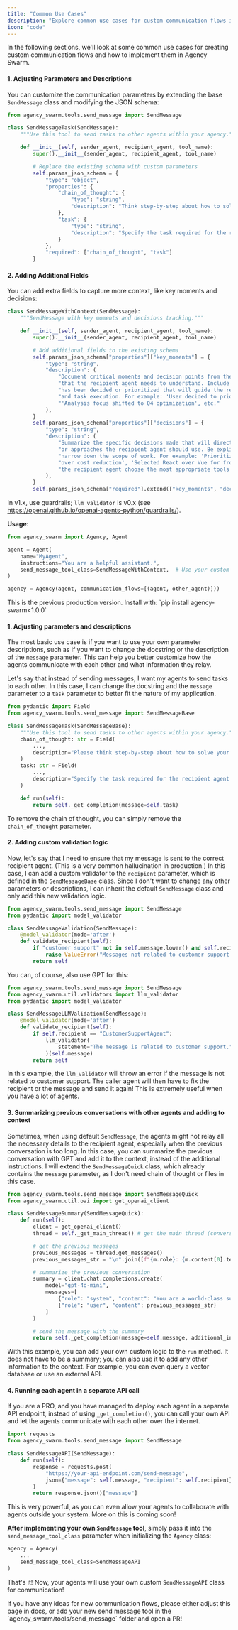 ```yaml
---
title: "Common Use Cases"
description: "Explore common use cases for custom communication flows in Agency Swarm."
icon: "code"
---
```


In the following sections, we'll look at some common use cases for creating custom communication flows and how to implement them in Agency Swarm.

<Tabs>
<Tab title="v1.x">

#### 1. Adjusting Parameters and Descriptions

You can customize the communication parameters by extending the base `SendMessage` class and modifying the JSON schema:

```python
from agency_swarm.tools.send_message import SendMessage

class SendMessageTask(SendMessage):
    """Use this tool to send tasks to other agents within your agency."""

    def __init__(self, sender_agent, recipient_agent, tool_name):
        super().__init__(sender_agent, recipient_agent, tool_name)

        # Replace the existing schema with custom parameters
        self.params_json_schema = {
            "type": "object",
            "properties": {
                "chain_of_thought": {
                    "type": "string",
                    "description": "Think step-by-step about how to solve your current task, then break it down into smaller steps for the recipient agent."
                },
                "task": {
                    "type": "string",
                    "description": "Specify the task required for the recipient agent to complete. Focus on clarifying what the task entails rather than providing exact instructions."
                }
            },
            "required": ["chain_of_thought", "task"]
        }
```

#### 2. Adding Additional Fields

You can add extra fields to capture more context, like key moments and decisions:

```python
class SendMessageWithContext(SendMessage):
    """SendMessage with key moments and decisions tracking."""

    def __init__(self, sender_agent, recipient_agent, tool_name):
        super().__init__(sender_agent, recipient_agent, tool_name)

        # Add additional fields to the existing schema
        self.params_json_schema["properties"]["key_moments"] = {
            "type": "string",
            "description": (
                "Document critical moments and decision points from the current conversation "
                "that the recipient agent needs to understand. Include context about what "
                "has been decided or prioritized that will guide the recipient's tool selection "
                "and task execution. For example: 'User decided to prioritize performance over cost', "
                "'Analysis focus shifted to Q4 optimization', etc."
            ),
        }
        self.params_json_schema["properties"]["decisions"] = {
            "type": "string",
            "description": (
                "Summarize the specific decisions made that will directly impact which tools "
                "or approaches the recipient agent should use. Be explicit about choices that "
                "narrow down the scope of work. For example: 'Prioritized performance analysis "
                "over cost reduction', 'Selected React over Vue for frontend', etc. This helps "
                "the recipient agent choose the most appropriate tools and approach."
            ),
        }
        self.params_json_schema["required"].extend(["key_moments", "decisions"])
```
In v1.x, use guardrails; `llm_validator` is v0.x (see https://openai.github.io/openai-agents-python/guardrails/).

**Usage:**

```python
from agency_swarm import Agency, Agent

agent = Agent(
    name="MyAgent",
    instructions="You are a helpful assistant.",
    send_message_tool_class=SendMessageWithContext,  # Use your custom class
)

agency = Agency(agent, communication_flows=[(agent, other_agent)]))
```

</Tab>
<Tab title="v0.x">

<Info>
This is the previous production version. Install with: `pip install agency-swarm<1.0.0`
</Info>

#### 1. Adjusting parameters and descriptions

The most basic use case is if you want to use your own parameter descriptions, such as if you want to change the docstring or the description of the `message` parameter. This can help you better customize how the agents communicate with each other and what information they relay.

Let's say that instead of sending messages, I want my agents to send tasks to each other. In this case, I can change the docstring and the `message` parameter to a `task` parameter to better fit the nature of my application.

```python
from pydantic import Field
from agency_swarm.tools.send_message import SendMessageBase

class SendMessageTask(SendMessageBase):
    """Use this tool to send tasks to other agents within your agency."""
    chain_of_thought: str = Field(
        ...,
        description="Please think step-by-step about how to solve your current task, provided by the user. Then, break down this task into smaller steps and issue each step individually to the recipient agent via the task parameter."
    )
    task: str = Field(
        ...,
        description="Specify the task required for the recipient agent to complete. Focus on clarifying what the task entails, rather than providing exact instructions. Make sure to include all the relevant information needed to complete the task."
    )

    def run(self):
        return self._get_completion(message=self.task)
```

To remove the chain of thought, you can simply remove the `chain_of_thought` parameter.

#### 2. Adding custom validation logic

Now, let's say that I need to ensure that my message is sent to the correct recipient agent. (This is a very common hallucination in production.) In this case, I can add a custom validator to the `recipient` parameter, which is defined in the `SendMessageBase` class. Since I don't want to change any other parameters or descriptions, I can inherit the default `SendMessage` class and only add this new validation logic.

```python
from agency_swarm.tools.send_message import SendMessage
from pydantic import model_validator

class SendMessageValidation(SendMessage):
    @model_validator(mode='after')
    def validate_recipient(self):
        if "customer support" not in self.message.lower() and self.recipient == "CustomerSupportAgent":
            raise ValueError("Messages not related to customer support cannot be sent to the customer support agent.")
        return self
```

You can, of course, also use GPT for this:

```python
from agency_swarm.tools.send_message import SendMessage
from agency_swarm.util.validators import llm_validator
from pydantic import model_validator

class SendMessageLLMValidation(SendMessage):
    @model_validator(mode='after')
    def validate_recipient(self):
        if self.recipient == "CustomerSupportAgent":
            llm_validator(
                statement="The message is related to customer support."
            )(self.message)
        return self
```

In this example, the `llm_validator` will throw an error if the message is not related to customer support. The caller agent will then have to fix the recipient or the message and send it again! This is extremely useful when you have a lot of agents.

#### 3. Summarizing previous conversations with other agents and adding to context

Sometimes, when using default `SendMessage`, the agents might not relay all the necessary details to the recipient agent, especially when the previous conversation is too long. In this case, you can summarize the previous conversation with GPT and add it to the context, instead of the additional instructions. I will extend the `SendMessageQuick` class, which already contains the `message` parameter, as I don't need chain of thought or files in this case.

```python
from agency_swarm.tools.send_message import SendMessageQuick
from agency_swarm.util.oai import get_openai_client

class SendMessageSummary(SendMessageQuick):
    def run(self):
        client = get_openai_client()
        thread = self._get_main_thread() # get the main thread (conversation with the user)

        # get the previous messages
        previous_messages = thread.get_messages()
        previous_messages_str = "\n".join([f"{m.role}: {m.content[0].text.value}" for m in previous_messages])

        # summarize the previous conversation
        summary = client.chat.completions.create(
            model="gpt-4o-mini",
            messages=[
                {"role": "system", "content": "You are a world-class summarizer. Please summarize the following conversation in a few sentences:"},
                {"role": "user", "content": previous_messages_str}
            ]
        )

        # send the message with the summary
        return self._get_completion(message=self.message, additional_instructions=f"\n\nPrevious conversation summary: '{summary.choices[0].message.content}'")
```

With this example, you can add your own custom logic to the `run` method. It does not have to be a summary; you can also use it to add any other information to the context. For example, you can even query a vector database or use an external API.

#### 4. Running each agent in a separate API call

If you are a PRO, and you have managed to deploy each agent in a separate API endpoint, instead of using `_get_completion()`, you can call your own API and let the agents communicate with each other over the internet.

```python
import requests
from agency_swarm.tools.send_message import SendMessage

class SendMessageAPI(SendMessage):
    def run(self):
        response = requests.post(
            "https://your-api-endpoint.com/send-message",
            json={"message": self.message, "recipient": self.recipient}
        )
        return response.json()["message"]
```

This is very powerful, as you can even allow your agents to collaborate with agents outside your system. More on this is coming soon!

**After implementing your own `SendMessage` tool**, simply pass it into the `send_message_tool_class` parameter when initializing the `Agency` class:

```python
agency = Agency(
    ...
    send_message_tool_class=SendMessageAPI
)
```

That's it! Now, your agents will use your own custom `SendMessageAPI` class for communication!

</Tab>
</Tabs>

<Tip title="Contributing">
  If you have any ideas for new communication flows, please either adjust this page in docs, or add your new send
  message tool in the `agency_swarm/tools/send_message` folder and open a PR!
</Tip>

